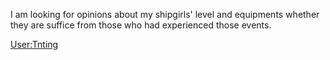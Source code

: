 I am looking for opinions about my shipgirls' level and equipments whether they are suffice from those who had experienced those events.

[[User:Tnting]]<ac_metadata title="Can my fleet handle AL/MI or maybe Ironbottom Sound?"> </ac_metadata>